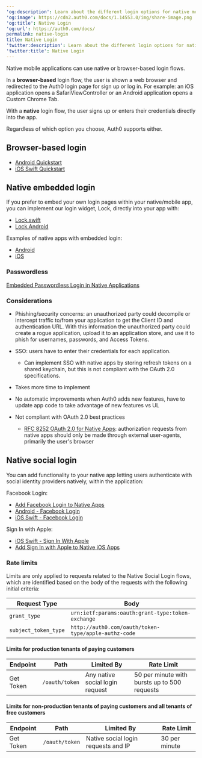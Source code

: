 ---
'og:description': Learn about the different login options for native mobile applications.
'og:image': https://cdn2.auth0.com/docs/1.14553.0/img/share-image.png
'og:title': Native Login
'og:url': https://auth0.com/docs/
permalink: native-login
title: Native Login
'twitter:description': Learn about the different login options for native mobile applications.
'twitter:title': Native Login
---
Native mobile applications can use native or browser-based login flows.

In a **browser-based** login flow, the user is shown a web browser and redirected to the Auth0 login page for sign up or log in. For example: an iOS application opens a SafariViewController or an Android application opens a Custom Chrome Tab.

With a **native** login flow, the user signs up or enters their credentials directly into the app.

Regardless of which option you choose, Auth0 supports either.

## Browser-based login

* [Android Quickstart](/docs/quickstart/native/android)
* [iOS Swift Quickstart](/docs/quickstart/native/ios-swift)

## Native embedded login

If you prefer to embed your own login pages within your native/mobile app, you can implement our login widget, Lock, directly into your app with:

* [Lock.swift](/docs/libraries/lock-swift)
* [Lock.Android](/docs/libraries/lock-android)

Examples of native apps with embedded login:

* [Android](https://github.com/auth0-samples/auth0-android-sample/tree/embedded-login)
* [iOS](https://github.com/auth0-samples/auth0-ios-swift-sample/tree/embedded-login/01-Embedded-Login)

### Passwordless

[Embedded Passwordless Login in Native Applications](/docs/authenticate/passwordless/implement-login/embedded-login/native)

### Considerations

* Phishing/security concerns: an unauthorized party could decompile or intercept traffic to/from your application to get the <Tooltip tip="Client ID: Identification value given to your registered resource from Auth0." cta="View Glossary" href="/docs/glossary?term=Client+ID">Client ID</Tooltip> and authentication URL. With this information the unauthorized party could create a rogue application, upload it to an application store, and use it to phish for usernames, passwords, and <Tooltip tip="Access Token: Authorization credential, in the form of an opaque string or JWT, used to access an API." cta="View Glossary" href="/docs/glossary?term=Access+Tokens">Access Tokens</Tooltip>.
* <Tooltip tip="Single Sign-On (SSO): Service that, after a user logs into one applicaton, automatically logs that user in to other applications." cta="View Glossary" href="/docs/glossary?term=SSO">SSO</Tooltip>: users have to enter their credentials for each application.

  + Can implement SSO with native apps by storing refresh tokens on a shared keychain, but this is not compliant with the OAuth 2.0 specifications.
* Takes more time to implement
* No automatic improvements when Auth0 adds new features, have to update app code to take advantage of new features vs UL
* Not compliant with <Tooltip tip="OAuth 2.0: Authorization framework that defines authorization protocols and workflows." cta="View Glossary" href="/docs/glossary?term=OAuth+2.0">OAuth 2.0</Tooltip> best practices

  + [RFC 8252 OAuth 2.0 for Native Apps](https://tools.ietf.org/html/rfc8252): authorization requests from native apps should only be made through external user-agents, primarily the user's browser

## Native social login

You can add functionality to your native app letting users authenticate with social <Tooltip tip="Identity Provider (IdP): Service that stores and manages digital identities." cta="View Glossary" href="/docs/glossary?term=identity+providers">identity providers</Tooltip> natively, within the application:

Facebook Login:

* [Add Facebook Login to Native Apps](/docs/authenticate/identity-providers/social-identity-providers/facebook-native)
* [Android - Facebook Login](/docs/quickstart/native/android-facebook-login)
* [iOS Swift - Facebook Login](/docs/quickstart/native/ios-swift)

Sign In with Apple:

* [iOS Swift - Sign In With Apple](/docs/quickstart/native/ios-swift)
* [Add Sign In with Apple to Native iOS Apps](/docs/authenticate/identity-providers/social-identity-providers/apple-native)

### Rate limits

Limits are only applied to requests related to the Native Social Login flows, which are identified based on the body of the requests with the following initial criteria:

<table class="table"><thead>
<tr>
<th>Request Type</th>
<th>Body</th>
</tr>
</thead>
<tbody>
<tr>
<td><code>grant_type</code></td>
<td><code>urn:ietf:params:oauth:grant-type:token-exchange</code></td>
</tr>
<tr>
<td><code>subject_token_type</code></td>
<td><code>http://auth0.com/oauth/token-type/apple-authz-code</code></td>
</tr>
</tbody>
</table>

#### Limits for production tenants of paying customers

<table class="table"><thead>
<tr>
<th>Endpoint</th>
<th>Path</th>
<th>Limited By</th>
<th>Rate Limit</th>
</tr>
</thead>
<tbody>
<tr>
<td>Get Token</td>
<td><code>/oauth/token</code></td>
<td>Any native social login request</td>
<td>50 per minute with bursts up to 500 requests</td>
</tr>
</tbody>
</table>

#### Limits for non-production tenants of paying customers and all tenants of free customers

<table class="table"><thead>
<tr>
<th>Endpoint</th>
<th>Path</th>
<th>Limited By</th>
<th>Rate Limit</th>
</tr>
</thead>
<tbody>
<tr>
<td>Get Token</td>
<td><code>/oauth/token</code></td>
<td>Native social login requests and IP</td>
<td>30 per minute</td>
</tr>
</tbody>
</table>